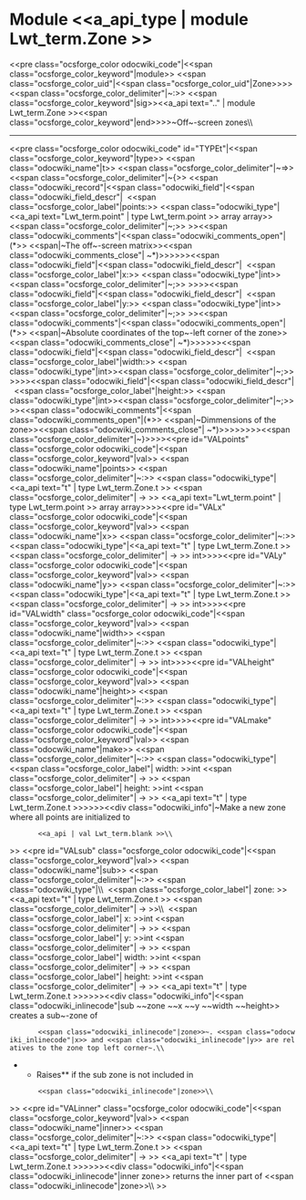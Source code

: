 =Module <<a_api_type | module Lwt_term.Zone >> =
<<pre class="ocsforge_color odocwiki_code"|<<span class="ocsforge_color_keyword"|module>> <<span class="ocsforge_color_uid"|<<span class="ocsforge_color_uid"|Zone>>>> <<span class="ocsforge_color_delimiter"|~:>> <<span class="ocsforge_color_keyword"|sig>><<a_api text=".." | module Lwt_term.Zone >><<span class="ocsforge_color_keyword"|end>>>>~Off~-screen zones\\

----
<<pre class="ocsforge_color odocwiki_code" id="TYPEt"|<<span class="ocsforge_color_keyword"|type>> <<span class="odocwiki_name"|t>> <<span class="ocsforge_color_delimiter"|~=>> <<span class="ocsforge_color_delimiter"|~{>>
<<span class="odocwiki_record"|<<span class="odocwiki_field"|<<span class="odocwiki_field_descr"|  <<span class="ocsforge_color_label"|points:>> <<span class="odocwiki_type"|<<a_api text="Lwt_term.point" | type Lwt_term.point >> array array>><<span class="ocsforge_color_delimiter"|~;>> >><<span class="odocwiki_comments"|<<span class="odocwiki_comments_open"|(*>> <<span|~The off~-screen matrix>><<span class="odocwiki_comments_close"| ~*)>>>>>><<span class="odocwiki_field"|<<span class="odocwiki_field_descr"|  <<span class="ocsforge_color_label"|x:>> <<span class="odocwiki_type"|int>><<span class="ocsforge_color_delimiter"|~;>> >>>><<span class="odocwiki_field"|<<span class="odocwiki_field_descr"|  <<span class="ocsforge_color_label"|y:>> <<span class="odocwiki_type"|int>><<span class="ocsforge_color_delimiter"|~;>> >><<span class="odocwiki_comments"|<<span class="odocwiki_comments_open"|(*>> <<span|~Absolute coordinates of the top~-left corner of the zone>><<span class="odocwiki_comments_close"| ~*)>>>>>><<span class="odocwiki_field"|<<span class="odocwiki_field_descr"|  <<span class="ocsforge_color_label"|width:>> <<span class="odocwiki_type"|int>><<span class="ocsforge_color_delimiter"|~;>> >>>><<span class="odocwiki_field"|<<span class="odocwiki_field_descr"|  <<span class="ocsforge_color_label"|height:>> <<span class="odocwiki_type"|int>><<span class="ocsforge_color_delimiter"|~;>> >><<span class="odocwiki_comments"|<<span class="odocwiki_comments_open"|(*>> <<span|~Dimmensions of the zone>><<span class="odocwiki_comments_close"| ~*)>>>>>>>><<span class="ocsforge_color_delimiter"|~}>>>><<pre id="VALpoints" class="ocsforge_color odocwiki_code"|<<span class="ocsforge_color_keyword"|val>> <<span class="odocwiki_name"|points>> <<span class="ocsforge_color_delimiter"|~:>> <<span class="odocwiki_type"|<<a_api text="t" | type Lwt_term.Zone.t >> <<span class="ocsforge_color_delimiter"| -> >> <<a_api text="Lwt_term.point" | type Lwt_term.point >> array array>>>><<pre id="VALx" class="ocsforge_color odocwiki_code"|<<span class="ocsforge_color_keyword"|val>> <<span class="odocwiki_name"|x>> <<span class="ocsforge_color_delimiter"|~:>> <<span class="odocwiki_type"|<<a_api text="t" | type Lwt_term.Zone.t >> <<span class="ocsforge_color_delimiter"| -> >> int>>>><<pre id="VALy" class="ocsforge_color odocwiki_code"|<<span class="ocsforge_color_keyword"|val>> <<span class="odocwiki_name"|y>> <<span class="ocsforge_color_delimiter"|~:>> <<span class="odocwiki_type"|<<a_api text="t" | type Lwt_term.Zone.t >> <<span class="ocsforge_color_delimiter"| -> >> int>>>><<pre id="VALwidth" class="ocsforge_color odocwiki_code"|<<span class="ocsforge_color_keyword"|val>> <<span class="odocwiki_name"|width>> <<span class="ocsforge_color_delimiter"|~:>> <<span class="odocwiki_type"|<<a_api text="t" | type Lwt_term.Zone.t >> <<span class="ocsforge_color_delimiter"| -> >> int>>>><<pre id="VALheight" class="ocsforge_color odocwiki_code"|<<span class="ocsforge_color_keyword"|val>> <<span class="odocwiki_name"|height>> <<span class="ocsforge_color_delimiter"|~:>> <<span class="odocwiki_type"|<<a_api text="t" | type Lwt_term.Zone.t >> <<span class="ocsforge_color_delimiter"| -> >> int>>>><<pre id="VALmake" class="ocsforge_color odocwiki_code"|<<span class="ocsforge_color_keyword"|val>> <<span class="odocwiki_name"|make>> <<span class="ocsforge_color_delimiter"|~:>> <<span class="odocwiki_type"|<<span class="ocsforge_color_label"| width: >>int <<span class="ocsforge_color_delimiter"| -> >> <<span class="ocsforge_color_label"| height: >>int <<span class="ocsforge_color_delimiter"| -> >> <<a_api text="t" | type Lwt_term.Zone.t >>>>>><<div class="odocwiki_info"|~Make a new zone where all points are initialized to
        <<a_api | val Lwt_term.blank >>\\
>>
<<pre id="VALsub" class="ocsforge_color odocwiki_code"|<<span class="ocsforge_color_keyword"|val>> <<span class="odocwiki_name"|sub>> <<span class="ocsforge_color_delimiter"|~:>> <<span class="odocwiki_type"|\\  <<span class="ocsforge_color_label"| zone: >><<a_api text="t" | type Lwt_term.Zone.t >> <<span class="ocsforge_color_delimiter"| -> >>\\  <<span class="ocsforge_color_label"| x: >>int <<span class="ocsforge_color_delimiter"| -> >> <<span class="ocsforge_color_label"| y: >>int <<span class="ocsforge_color_delimiter"| -> >> <<span class="ocsforge_color_label"| width: >>int <<span class="ocsforge_color_delimiter"| -> >> <<span class="ocsforge_color_label"| height: >>int <<span class="ocsforge_color_delimiter"| -> >> <<a_api text="t" | type Lwt_term.Zone.t >>>>>><<div class="odocwiki_info"|<<span class="odocwiki_inlinecode"|sub ~~zone ~~x ~~y ~~width ~~height>> creates a sub~-zone of
        <<span class="odocwiki_inlinecode"|zone>>~. <<span class="odocwiki_inlinecode"|x>> and <<span class="odocwiki_inlinecode"|y>> are relatives to the zone top left corner~.\\
**Raises** {{{Invalid_argument}}} if the sub zone is not included in
        <<span class="odocwiki_inlinecode"|zone>>\\
>>
<<pre id="VALinner" class="ocsforge_color odocwiki_code"|<<span class="ocsforge_color_keyword"|val>> <<span class="odocwiki_name"|inner>> <<span class="ocsforge_color_delimiter"|~:>> <<span class="odocwiki_type"|<<a_api text="t" | type Lwt_term.Zone.t >> <<span class="ocsforge_color_delimiter"| -> >> <<a_api text="t" | type Lwt_term.Zone.t >>>>>><<div class="odocwiki_info"|<<span class="odocwiki_inlinecode"|inner zone>> returns the inner part of <<span class="odocwiki_inlinecode"|zone>>\\
>>
